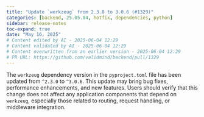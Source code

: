 ```yaml
---
title: "Update `werkzeug` from 2.3.8 to 3.0.6 (#1329)"
categories: [backend, 25.05.04, hotfix, dependencies, python]
sidebar: release-notes
toc-expand: true
date: "May 16, 2025"
# Content edited by AI - 2025-06-04 12:29
# Content validated by AI - 2025-06-04 12:29
# Content overwritten from an earlier version - 2025-06-04 12:29
# PR URL: https://github.com/validmind/backend/pull/1329
---
```


The `werkzeug` dependency version in the `pyproject.toml` file has been updated from `^2.3.0` to `^3.0.6`. This update may bring bug fixes, performance enhancements, and new features. Users should verify that this change does not affect any application components that depend on `werkzeug`, especially those related to routing, request handling, or middleware integration.